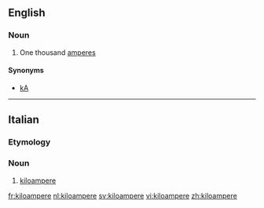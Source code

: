 ==English==

===Noun===
{{en-noun}}

# One thousand [[ampere]]s

====Synonyms====
*[[kA]]

----
==Italian==

===Etymology===
{{prefix|kilo|ampere|lang=it}}

===Noun===
{{head|it|noun|g=m}} {{inv}}

# [[#English|kiloampere]]

{{rfc-auto}}

[[fr:kiloampere]]
[[nl:kiloampere]]
[[sv:kiloampere]]
[[vi:kiloampere]]
[[zh:kiloampere]]